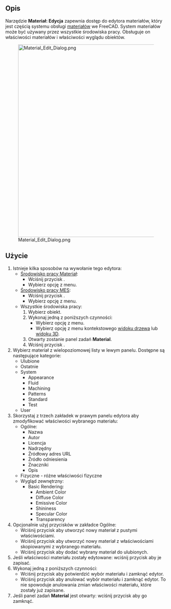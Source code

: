 <languages/>

{{Docnav/pl
|
|
|[[Material_Workbench/pl|Materiał]]
|IconL=
|IconR=
|IconC=Workbench_Material.svg
}}

{{GuiCommand/pl
|Name=Material Edit
|Name/pl=Materiał: Edycja
|MenuLocation=Materiał → Edycja...<br>Model → Materiały → Edytor materiału
|Workbenches=[[Material_Workbench/pl|Materiał]], [[FEM_Workbench/pl|MES]]
|Version=1.0
|SeeAlso=[[FEM_MaterialEditor/pl|MES: Edytor materiału]]
}}

<span id="Description"></span>
==Opis==

Narzędzie '''Materiał: Edycja''' zapewnia dostęp do edytora materiałów, który jest częścią systemu obsługi [[Material/pl|materiałów]] we FreeCAD. System materiałów może być używany przez wszystkie środowiska pracy. Obsługuje on właściwości materiałów i właściwości wyglądu obiektów.

[[Image:Material_Edit_Dialog.png|600px]]

<span id="Usage"></span>
==Użycie==

<div class="mw-translate-fuzzy">
# Istnieje kilka sposobów na wywołanie tego edytora:
#* [[Material_Workbench/pl|Środowisko pracy Materiał]]:
#** Wciśnij przycisk {{Button|[[Image:Material_Edit.svg|16px]] [[Material_Edit/pl|Edycja...]]}}.
#** Wybierz opcję {{MenuCommand|Materiał → [[Image:Material_Edit.svg|16px]] Edycja...}} z menu.
#* [[FEM_Workbench/pl|Środowisko pracy MES]]:
#** Wciśnij przycisk {{Button|[[Image:FEM_MaterialEditor.svg|16px]] [[FEM_MaterialEditor/pl|Edytor materiału]]}}.
#** Wybierz opcję {{MenuCommand|Model → Materiały → [[Image:FEM_MaterialEditor.svg|16px]] Edytor materiału}} z menu.
#* Wszystkie środowiska pracy:
#*# Wybierz obiekt.
#*# Wykonaj jedną z poniższych czynności:
#*#* Wybierz opcję {{MenuCommand|Widok → [[Image:Material_Edit.svg|16px]] Materiał...}} z menu.
#*#* Wybierz opcję {{MenuCommand|[[Image:Material_Edit.svg|16px]] Materiał...}} z menu kontekstowego [[Tree_view/pl|widoku drzewa]] lub [[3D_view/pl|widoku 3D]].
#*# Otwarty zostanie panel zadań '''Material'''.
#*# Wciśnij przycisk {{Button|Uruchom edytor}}.
# Wybierz materiał z wielopoziomowej listy w lewym panelu. Dostępne są następujące kategorie:
#* Ulubione
#* Ostatnie
#* System
#** Appearance
#** Fluid
#** Machining
#** Patterns
#** Standard
#** Test
#* User
# Skorzystaj z trzech zakładek w prawym panelu edytora aby zmodyfikować właściwości wybranego materiału:
#* Ogólne:
#** Nazwa
#** Autor
#** Licencja
#** Nadrzędny
#** Źródłowy adres URL
#** Źródło odniesienia
#** Znaczniki
#** Opis
#* Fizyczne - różne właściwości fizyczne
#* Wygląd zewnętrzny:
#**Basic Rendering:
#*** Ambient Color
#*** Diffuse Color
#*** Emissive Color
#*** Shininess
#*** Specular Color
#*** Transparency
# Opcjonalnie użyj przycisków w zakładce Ogólne:
#* Wciśnij przycisk {{Button|Nowy}} aby utworzyć nowy materiał z pustymi właściwościami.
#* Wciśnij przycisk {{Button|Powiel nowy}} aby utworzyć nowy materiał z właściwościami skopiowanymi z wybranego materiału.
#* Wciśnij przycisk {{Button|*}} aby dodać wybrany materiał do ulubionych.
# Jeśli właściwości materiału zostały edytowane: wciśnij przycisk {{Button|Zapisz}} aby je zapisać.
# Wykonaj jedną z poniższych czynności:
#* Wciśnij przycisk {{Button|OK}} aby potwierdzić wybór materiału i zamknąć edytor.
#* Wciśnij przycisk {{Button|Anuluj}} aby anulować wybór materiału i zamknąć edytor. To nie spowoduje anulowania zmian właściwości materiału, które zostały już zapisane.
# Jeśli panel zadań '''Material''' jest otwarty: wciśnij przycisk {{Button|Zamknij}} aby go zamknąć.
</div>


{{Docnav
|
|
|[[Material_Workbench/pl|Materiał]]
|IconL=
|IconR=
|IconC=Workbench_Material.svg
}}

{{Userdocnavi}}
